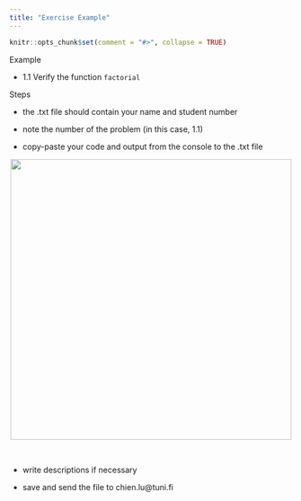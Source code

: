 ```yaml
---
title: "Exercise Example"
---
```


```r
knitr::opts_chunk$set(comment = "#>", collapse = TRUE)
```

Example

* 1.1 Verify the function `factorial`


Steps

* the .txt file should contain your name and student number

* note the number of the problem (in this case, 1.1)

* copy-paste your code and output from the console to the .txt file

<center>
![](exercise_example.png){width=500px}
</center>

<br>

* write descriptions if necessary

* save and send the file to chien.lu@tuni.fi
